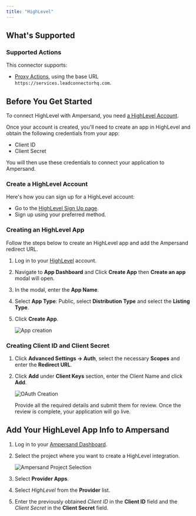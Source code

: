```yaml
---
title: "HighLevel"
---
```


## What's Supported

### Supported Actions

This connector supports:
- [Proxy Actions](/define-integrations/proxy-actions), using the base URL `https://services.leadconnectorhq.com`.

## Before You Get Started

To connect HighLevel with Ampersand, you need [a HighLevel Account](https://marketplace.gohighlevel.com/signup).

Once your account is created, you'll need to create an app in HighLevel and obtain the following credentials from your app:

- Client ID
- Client Secret

You will then use these credentials to connect your application to Ampersand.

### Create a HighLevel Account

Here's how you can sign up for a HighLevel account:

- Go to the [HighLevel Sign Up page](https://marketplace.gohighlevel.com/signup).
- Sign up using your preferred method.

### Creating an HighLevel App

Follow the steps below to create an HighLevel app and add the Ampersand redirect URL.

1. Log in to your [HighLevel](https://marketplace.gohighlevel.com/login) account.

2. Navigate to **App Dashboard** and Click **Create App** then **Create an app** modal will open.

3. In the modal, enter the **App Name**. 

4. Select **App Type**: Public, select **Distribution Type** and select the **Listing Type**.

5. Click **Create App**.

    ![App creation](/images/provider-guides/highlevel.gif)

### Creating Client ID and Client Secret

1. Click **Advanced Settings -> Auth**, select the necessary **Scopes** and enter the **Redirect URL**.
 
2. Click **Add** under **Client Keys** section, enter the Client Name and click **Add**.

    ![OAuth Creation](/images/provider-guides/highlevel_OAuth.gif)

    Provide all the required details and submit them for review. Once the review is complete, your application will go live.

## Add Your HighLevel App Info to Ampersand

1. Log in to your [Ampersand Dashboard](https://dashboard.withampersand.com).

2. Select the project where you want to create a HighLevel integration.

   ![Ampersand Project Selection](/images/provider-guides/31a6a12-Ampersand.png)

3. Select **Provider Apps**.

4. Select _HighLevel_ from the **Provider** list.

5. Enter the previously obtained _Client ID_ in the **Client ID** field and the _Client Secret_ in the **Client Secret** field.
 